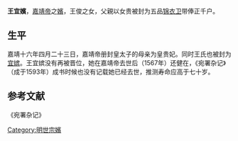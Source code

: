 {{東亞女性歷史人物
|名稱 =宜嫔王氏
|身份 =明朝妃嫔
|位號= 嫔
|徽號= 宜
|婚年= 1537年
|墳墓=北京金山
|父親=王俊
|夫=[[嘉靖帝|嘉靖帝]]
}}

'''王宜嬪'''，[[嘉靖帝|嘉靖帝]]之[[嬪|嬪]]，王俊之女，父親以女贵被封为五品[[锦衣卫|锦衣卫]]带俸正千户。

==生平==

嘉靖十六年四月二十三日，嘉靖帝册封皇太子的母亲为皇贵妃。同时王氏也被封为[[宜嫔|宜嫔]]。王宜嫔没有再被晋位，她在嘉靖帝去世后（1567年）还健在，《宛署杂记》（成于1593年）成书时候也没有记载她已经去世，推测寿命应高于七十岁。

==参考文献==
《宛署杂记》

{{明世宗皇室}}

[[Category:明世宗嬪|Category:明世宗嬪]]
